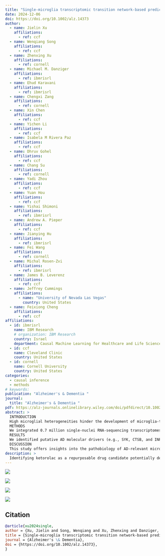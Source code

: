 ```yaml
---
title: "Single-microglia transcriptomic transition network-based prediction and real-world patient data validation identifies ketorolac as a repurposable drug for Alzheimer's disease"
date: 2024-12-06
doi: https://doi.org/10.1002/alz.14373
author:
  - name: Jielin Xu
    affiliations:
      - ref: ccf
  - name: Wenqiang Song
    affiliations:
      - ref: ccf
  - name: Zhenxing Xu
    affiliations:
      - ref: cornell
  - name: Michael M. Danziger
    affiliations:
      - ref: ibmrisrl
  - name: Ehud Karavani
    affiliations:
      - ref: ibmrisrl
  - name: Chengxi Zang
    affiliations:
      - ref: cornell
  - name: Xin Chen
    affiliations:
      - ref: ccf
  - name: Yichen Li
    affiliations:
      - ref: ccf
  - name: Isabela M Rivera Paz
    affiliations:
      - ref: ccf
  - name: Dhruv Gohel
    affiliations:
      - ref: ccf
  - name: Chang Su
    affiliations:
      - ref: cornell
  - name: Yadi Zhou
    affiliations:
      - ref: ccf
  - name: Yuan Hou
    affiliations:
      - ref: ccf
  - name: Yishai Shimoni
    affiliations:
      - ref: ibmrisrl
  - name: Andrew A. Pieper
    affiliations:
      - ref: ccf
  - name: Jianying Hu
    affiliations:
      - ref: ibmrisrl
  - name: Fei Wang
    affiliations:
      - ref: cornell
  - name: Michal Rosen-Zvi
    affiliations:
      - ref: ibmrisrl
  - name: James B. Leverenz
    affiliations:
      - ref: ccf
  - name: Jeffrey Cummings
    affiliations:
      - name: "University of Nevada Las Vegas"
        country: United States
  - name: Feixiong Cheng
    affiliations:
      - ref: ccf
affiliations: 
  - id: ibmrisrl
    name: IBM Research
    # organization: IBM Research
    country: Israel
    department: Causal Machine Learning for Healthcare and Life Sciences
  - id: ccf
    name: Cleveland Clinic
    country: United States
  - id: cornell
    name: Cornell University
    country: United States
categories:
  - causal inference
  - methods
# keywords: 
publication: "Alzheimer's & Dementia "
journal: 
  title: "Alzheimer's & Dementia "
pdf: https://alz-journals.onlinelibrary.wiley.com/doi/pdfdirect/10.1002/alz.14373?download=true
abstract: >
  INTRODUCTION
  High microglial heterogeneities hinder the development of microglia-targeted treatment for Alzheimer's disease (AD).
  METHODS
  We integrated 0.7 million single-nuclei RNA-sequencing transcriptomes from human brains using a variational autoencoder. We predicted AD-relevant microglial subtype-specific transition networks for disease-associated microglia (DAM), tau microglia, and neuroinflammation-like microglia (NIM). We prioritized drugs by specifically targeting microglia-specific transition networks and validated drugs using two independent real-world patient databases.
  RESULTS
  We identified putative AD molecular drivers (e.g., SYK, CTSB, and INPP5D) in transition networks of DAM and NIM. Via specifically targeting NIM, we identified that usage of ketorolac was associated with reduced AD incidence in both MarketScan (hazard ratio [HR] = 0.89) and INSIGHT (HR = 0.83) Clinical Research Network databases, mechanistically supported by ketorolac-treated transcriptomic data from AD patient induced pluripotent stem cell–derived microglia.
  DISCUSSION
  This study offers insights into the pathobiology of AD-relevant microglial subtypes and identifies ketorolac as a potential anti-inflammatory treatment for AD.
description: >
  Identifying ketorolac as a repurposable drug candidate potentially delaying Alzheimer's disease onset.
---
```


:::{.column-page}
![](figure1.jpg)
:::

:::{.column-page layout-ncol="2"}

![](supp-overlap.png)

![](supp-estimators.png)

:::

![](supp-diagnostics.png)



## Citation
```bibtex
@article{xu2024single,
author = {Xu, Jielin and Song, Wenqiang and Xu, Zhenxing and Danziger, Michael M. and Karavani, Ehud and Zang, Chengxi and Chen, Xin and Li, Yichen and Paz, Isabela M Rivera and Gohel, Dhruv and Su, Chang and Zhou, Yadi and Hou, Yuan and Shimoni, Yishai and Pieper, Andrew A. and Hu, Jianying and Wang, Fei and Rosen-Zvi, Michal and Leverenz, James B. and Cummings, Jeffrey and Cheng, Feixiong},
title = {Single-microglia transcriptomic transition network-based prediction and real-world patient data validation identifies ketorolac as a repurposable drug for Alzheimer's disease},
journal = {Alzheimer's \& Dementia},
doi = {https://doi.org/10.1002/alz.14373},
}
```

